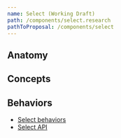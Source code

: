 ```yaml
---
name: Select (Working Draft)
path: /components/select.research
pathToProposal: /components/select
---
```



<ComponentCoverage component="Select" />

## Anatomy

<Anatomy component="Select" />

## Concepts

<Concepts component="Select" />

## Behaviors

- [Select behaviors](/components/select.research.behaviors)
- [Select API](/components/select.research.api)
